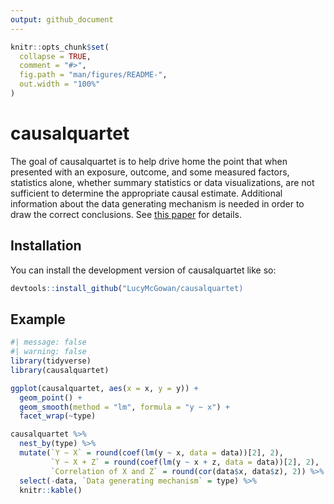 ```yaml
---
output: github_document
---
```


<!-- README.md is generated from README.Rmd. Please edit that file -->

```r
knitr::opts_chunk$set(
  collapse = TRUE,
  comment = "#>",
  fig.path = "man/figures/README-",
  out.width = "100%"
)
```

# causalquartet

<!-- badges: start -->
<!-- badges: end -->

The goal of causalquartet is to help drive home the point that when presented with an exposure, outcome, and some measured factors, statistics alone, whether summary statistics or data visualizations, are not sufficient to determine the appropriate causal estimate. Additional information about the data generating mechanism is needed in order to draw the correct conclusions. See [this paper](https://github.com/LucyMcGowan/writing-quartet/blob/main/manuscript.pdf) for details.

## Installation

You can install the development version of causalquartet like so:

``` r
devtools::install_github("LucyMcGowan/causalquartet)
```

## Example

```r
#| message: false
#| warning: false
library(tidyverse)
library(causalquartet)

ggplot(causalquartet, aes(x = x, y = y)) +
  geom_point() + 
  geom_smooth(method = "lm", formula = "y ~ x") +
  facet_wrap(~type)
```

```r
causalquartet %>%
  nest_by(type) %>%
  mutate(`Y ~ X` = round(coef(lm(y ~ x, data = data))[2], 2),
         `Y ~ X + Z` = round(coef(lm(y ~ x + z, data = data))[2], 2),
         `Correlation of X and Z` = round(cor(data$x, data$z), 2)) %>%
  select(-data, `Data generating mechanism` = type) %>%
  knitr::kable()
```

